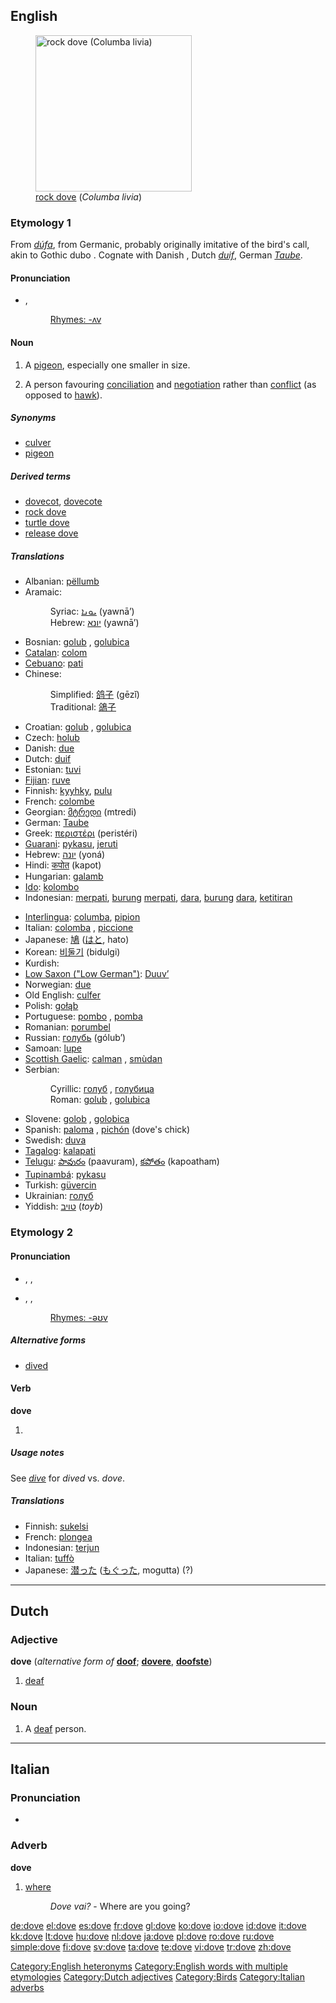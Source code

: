 {{see|Dove|dov'è|dové}}
==English==

{{wikipedia}}
[[Image:Pigion052006.JPG|thumb|right|250px|[[rock dove]] (''Columba livia'')]]

===Etymology 1===
From {{ON.}} ''[[dúfa]]'', from Germanic, probably originally imitative of the bird's call, akin to Gothic dubo {{rfscript|Gothic}}. Cognate with Danish {{term|due|lang=da}}, Dutch ''[[duif]]'', German ''[[Taube]]''.

====Pronunciation====
* {{IPA|/dʌv/}}, {{SAMPA|/dVv/}}
*: [[Rhymes:English:-ʌv|Rhymes: -ʌv]]
*: {{audio|en-us-dove-noun.ogg|Audio (US), noun}}

====Noun====
{{en-noun}}

# A [[pigeon]], especially one smaller in size.
# {{politics}} A person favouring [[conciliation]] and [[negotiation]] rather than [[conflict]] (as opposed to [[hawk]]).

=====Synonyms=====
* [[culver]]
* [[pigeon]]

=====Derived terms=====
* [[dovecot]], [[dovecote]]
* [[rock dove]]
* [[turtle dove]]
* [[release dove]]

=====Translations=====
{{trans-top|bird}}
* Albanian: [[pëllumb]] {{m}}
* Aramaic:
*: Syriac: [[ܝܘܢܐ]] (yawnā’) {{c}}
*: Hebrew: [[יונא]] (yawnā’) {{c}}
* Bosnian: [[golub#Bosnian|golub]] {{m}}, [[golubica#Bosnian|golubica]] {{f}}
* [[Catalan]]: [[colom]] {{m}}
* [[Cebuano]]: [[pati]]
* Chinese:
*: Simplified: [[鸽子]] (gēzǐ)
*: Traditional: [[鴿子]]
* Croatian: [[golub]] {{m}}, [[golubica]] {{f}}
* Czech: [[holub]] {{m}}
* Danish: [[due]] {{c}}
* Dutch: [[duif]] {{f}}
* Estonian: [[tuvi]]
* [[Fijian]]: [[ruve]]
* Finnish: [[kyyhky]], [[pulu]]
* French: [[colombe]] {{f}}
* Georgian: [[მტრედი]] (mtredi)
* German: [[Taube]] {{f}}
* Greek: [[περιστέρι]] {{n}} (peristéri)
* [[Guarani]]: [[pykasu]], [[jeruti]]
* Hebrew: [[יונה]] (yoná) {{f}}
* Hindi: [[कपोत]] (kapot)
* Hungarian: [[galamb]]
* [[Ido]]: [[kolombo]]
* Indonesian: [[merpati]], [[burung]] [[merpati]], [[dara]], [[burung]] [[dara]], [[ketitiran]]
{{trans-mid}}
* [[Interlingua]]: [[columba]], [[pipion]]
* Italian: [[colomba]] {{f}}, [[piccione]]
* Japanese: [[鳩]] ([[はと]], hato)
* Korean: [[비둘기]] (bidulgi)
* Kurdish: {{KUchar|[[کۆتر]]}}
* [[Low Saxon ("Low German")]]: [[Duuv’]] {{m}}
* Norwegian: [[due]] {{c}}
* Old English: [[culfer]] {{f}}
* Polish: [[gołąb]] {{m}}
* Portuguese: [[pombo]] {{m}}, [[pomba]] {{f}}
* Romanian: [[porumbel]] {{m}}
* Russian: [[голубь]] (gólub’) {{m}}
* Samoan: [[lupe]]
* [[Scottish Gaelic]]: [[calman#Scottish Gaelic|calman]] {{m}}, [[smùdan]] {{m}}
* Serbian:
*: Cyrillic: [[голуб#Serbian|голуб]] {{m}}, [[голубица#Serbian|голубица]] {{f}}
*: Roman: [[golub#Serbian|golub]] {{m}}, [[golubica#Serbian|golubica]] {{f}}
* Slovene: [[golob]] {{m}}, [[golobica]] {{f}}
* Spanish: [[paloma]] {{f}}, [[pichón]] {{m}} (dove's chick)
* Swedish: [[duva]]
* [[Tagalog]]: [[kalapati]]
* [[Telugu]]: [[పావురం]] (paavuram), [[కపోతం]] (kapoatham)
* [[Tupinambá]]: [[pykasu]]
* Turkish: [[güvercin]]
* Ukrainian: [[голуб]] {{m}}
* Yiddish: [[טױב]] (''toyb'')
{{trans-bottom}}

===Etymology 2===

====Pronunciation====
* {{a|RP}} {{enPR|dōv}}, {{IPA|/dəʊv/}}, {{SAMPA|/d@Uv/}}
* {{a|US}} {{enPR|dōv}}, {{IPA|/doʊv/}}, {{SAMPA|/doUv/}}
*: [[Rhymes:English:-əʊv|Rhymes: -əʊv]]
*: {{audio|en-us-dove-verb.ogg|Audio (US), verb}}

=====Alternative forms=====
* [[dived]]

====Verb====
'''dove'''

# {{chiefly|North America|especially|Southern US}} {{simple past of|dive}}

=====Usage notes=====
See ''[[dive]]'' for ''dived'' vs. ''dove''.

=====Translations=====
* Finnish: [[sukeltaa|sukelsi]]
* French: [[plongea]]
* Indonesian: [[terjun]]
* Italian: [[tuffò]]
* Japanese: [[潜った]] ([[もぐった]], mogutta) (?)

[[Category:English heteronyms]]
[[Category:English words with multiple etymologies]]

----

==Dutch==

===Adjective===
'''dove''' (''alternative form of'' '''[[doof]]'''; {{compar}} '''[[dovere]]''', {{superl}} '''[[doofste]]''')

# [[deaf]]

===Noun===
{{nl-noun|g1=m|g2=f|doven|-}}

# A [[deaf]] person.

[[Category:Dutch adjectives]]

----

==Italian==

===Pronunciation===
* {{IPA|[ˈdove]}}

===Adverb===
'''dove'''

# {{interrogative}} [[where]]
#: ''Dove vai?'' - Where are you going?

[[Category:Birds]]
[[Category:Italian adverbs]]

[[de:dove]]
[[el:dove]]
[[es:dove]]
[[fr:dove]]
[[gl:dove]]
[[ko:dove]]
[[io:dove]]
[[id:dove]]
[[it:dove]]
[[kk:dove]]
[[lt:dove]]
[[hu:dove]]
[[nl:dove]]
[[ja:dove]]
[[pl:dove]]
[[ro:dove]]
[[ru:dove]]
[[simple:dove]]
[[fi:dove]]
[[sv:dove]]
[[ta:dove]]
[[te:dove]]
[[vi:dove]]
[[tr:dove]]
[[zh:dove]]